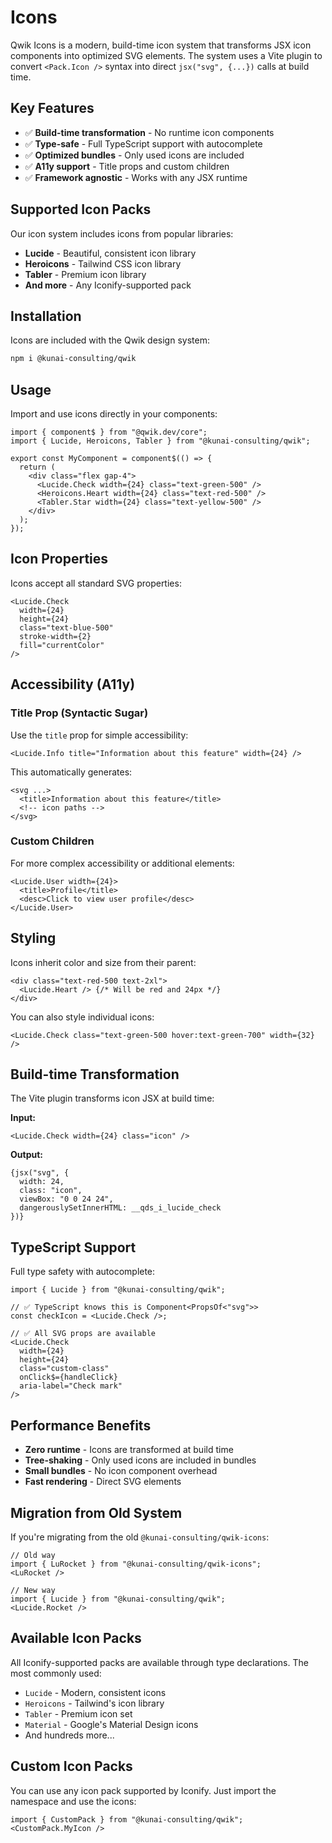 <Showcase name="icon-example" />

# Icons

Qwik Icons is a modern, build-time icon system that transforms JSX icon components into optimized SVG elements. The system uses a Vite plugin to convert `<Pack.Icon />` syntax into direct `jsx("svg", {...})` calls at build time.

## Key Features

- ✅ **Build-time transformation** - No runtime icon components
- ✅ **Type-safe** - Full TypeScript support with autocomplete
- ✅ **Optimized bundles** - Only used icons are included
- ✅ **A11y support** - Title props and custom children
- ✅ **Framework agnostic** - Works with any JSX runtime

## Supported Icon Packs

Our icon system includes icons from popular libraries:

- **Lucide** - Beautiful, consistent icon library
- **Heroicons** - Tailwind CSS icon library
- **Tabler** - Premium icon library
- **And more** - Any Iconify-supported pack

## Installation

Icons are included with the Qwik design system:

```bash
npm i @kunai-consulting/qwik
```

## Usage

Import and use icons directly in your components:

```tsx
import { component$ } from "@qwik.dev/core";
import { Lucide, Heroicons, Tabler } from "@kunai-consulting/qwik";

export const MyComponent = component$(() => {
  return (
    <div class="flex gap-4">
      <Lucide.Check width={24} class="text-green-500" />
      <Heroicons.Heart width={24} class="text-red-500" />
      <Tabler.Star width={24} class="text-yellow-500" />
    </div>
  );
});
```

## Icon Properties

Icons accept all standard SVG properties:

```tsx
<Lucide.Check
  width={24}
  height={24}
  class="text-blue-500"
  stroke-width={2}
  fill="currentColor"
/>
```

## Accessibility (A11y)

### Title Prop (Syntactic Sugar)

Use the `title` prop for simple accessibility:

```tsx
<Lucide.Info title="Information about this feature" width={24} />
```

This automatically generates:
```tsx
<svg ...>
  <title>Information about this feature</title>
  <!-- icon paths -->
</svg>
```

### Custom Children

For more complex accessibility or additional elements:

```tsx
<Lucide.User width={24}>
  <title>Profile</title>
  <desc>Click to view user profile</desc>
</Lucide.User>
```

## Styling

Icons inherit color and size from their parent:

```tsx
<div class="text-red-500 text-2xl">
  <Lucide.Heart /> {/* Will be red and 24px */}
</div>
```

You can also style individual icons:

```tsx
<Lucide.Check class="text-green-500 hover:text-green-700" width={32} />
```

## Build-time Transformation

The Vite plugin transforms icon JSX at build time:

**Input:**
```tsx
<Lucide.Check width={24} class="icon" />
```

**Output:**
```tsx
{jsx("svg", {
  width: 24,
  class: "icon",
  viewBox: "0 0 24 24",
  dangerouslySetInnerHTML: __qds_i_lucide_check
})}
```

## TypeScript Support

Full type safety with autocomplete:

```tsx
import { Lucide } from "@kunai-consulting/qwik";

// ✅ TypeScript knows this is Component<PropsOf<"svg">>
const checkIcon = <Lucide.Check />;

// ✅ All SVG props are available
<Lucide.Check
  width={24}
  height={24}
  class="custom-class"
  onClick$={handleClick}
  aria-label="Check mark"
/>
```

## Performance Benefits

- **Zero runtime** - Icons are transformed at build time
- **Tree-shaking** - Only used icons are included in bundles
- **Small bundles** - No icon component overhead
- **Fast rendering** - Direct SVG elements

## Migration from Old System

If you're migrating from the old `@kunai-consulting/qwik-icons`:

```tsx
// Old way
import { LuRocket } from "@kunai-consulting/qwik-icons";
<LuRocket />

// New way
import { Lucide } from "@kunai-consulting/qwik";
<Lucide.Rocket />
```

## Available Icon Packs

All Iconify-supported packs are available through type declarations. The most commonly used:

- `Lucide` - Modern, consistent icons
- `Heroicons` - Tailwind's icon library
- `Tabler` - Premium icon set
- `Material` - Google's Material Design icons
- And hundreds more...

## Custom Icon Packs

You can use any icon pack supported by Iconify. Just import the namespace and use the icons:

```tsx
import { CustomPack } from "@kunai-consulting/qwik";
<CustomPack.MyIcon />
```






